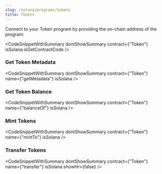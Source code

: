 ```yaml
---
slug: /solana/programs/tokens
title: Tokens
---
```



Connect to your Token program by providing the on-chain address of the program:

<CodeSnippetWithSummary
  dontShowSummary
  contract={"Token"}
  isSolana
  isGetContractCode
/>

### Get Token Metadata

<CodeSnippetWithSummary
  dontShowSummary
  contract={"Token"}
  name={"getMetadata"}
  isSolana
/>

### Get Token Balance

<CodeSnippetWithSummary
  dontShowSummary
  contract={"Token"}
  name={"balanceOf"}
  isSolana
/>

### Mint Tokens

<CodeSnippetWithSummary
  dontShowSummary
  contract={"Token"}
  name={"mintTo"}
  isSolana
/>

### Transfer Tokens

<CodeSnippetWithSummary
  dontShowSummary
  contract={"Token"}
  name={"transfer"}
  isSolana
  showHr={false}
/>
